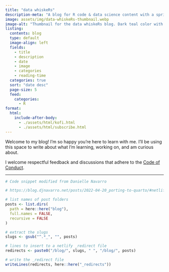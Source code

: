 ```yaml
---
title: "data whiskeRs"
description-meta: "A blog for R code & data science content with a sprinkle of cute cats."
image: assets/img/data-whiskeRs-thumbnail.webp
image-alt: "Thumbnail for the data whiskeRs blog. Dark teal color with white text reading data whiskeRs: R code & data science content with a sprinkle of cute cats."
listing:
  contents: blog
  type: default
  image-align: left
  fields: 
    - title
    - description
    - date
    - image
    - categories
    - reading-time
  categories: true
  sort: "date desc"
  page-size: 5
  feed:
    categories: 
      - R
format:
  html:
    include-after-body:
      - ./assets/html/kofi.html
      - ./assets/html/subscribe.html
---
```


Welcome to my blog! I'm so happy you're here to learn with me. I'll be using this space to write about what I'm learning, working on, and am curious about.

I welcome respectful feedback and discussions that adhere to the [Code of Conduct](coc.qmd).

------------------------------------------------------------------------

```r
# Code snippet modified from Danielle Navarro

# https://blog.djnavarro.net/posts/2022-04-20_porting-to-quarto/#netlify-redirects

# list names of post folders
posts <- list.dirs(
  path = here::here("blog"),
  full.names = FALSE,
  recursive = FALSE
)

# extract the slugs
slugs <- gsub("^.*_", "", posts)

# lines to insert to a netlify _redirect file
redirects <- paste0("/blog/", slugs, " ", "/blog/", posts)

# write the _redirect file
writeLines(redirects, here::here("_redirects"))
```

